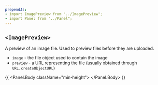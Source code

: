 ```yaml
---
prependJs:
- import ImagePreview from "../ImagePreview";
- import Panel from "../Panel";
---
```


## `<ImagePreview>`

A preview of an image file. Used to preview files before they are uploaded.

* `image` - the file object used to contain the image
* `preview` - a URL representing the file (usually obtained through `URL.createObjectURL`)

{{
  <Panel>
    <Panel.Body className="min-height">
      <ImagePreview preview="culture.png" />
    </Panel.Body>
  </Panel>
}}
